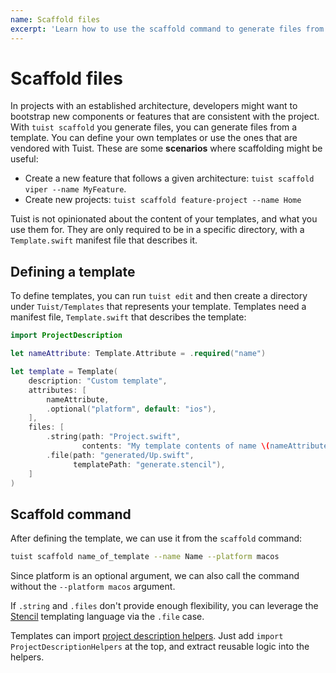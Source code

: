 ```yaml
---
name: Scaffold files
excerpt: 'Learn how to use the scaffold command to generate files from a pre-defined template.'
---
```


# Scaffold files

In projects with an established architecture, developers might want to bootstrap new components or features that are consistent with the project.
With `tuist scaffold` you generate files, you can generate files from a template. You can define your own templates or use the ones that are vendored with Tuist. These are some **scenarios** where scaffolding might be useful:

- Create a new feature that follows a given architecture: `tuist scaffold viper --name MyFeature`.
- Create new projects: `tuist scaffold feature-project --name Home`

Tuist is not opinionated about the content of your templates, and what you use them for. They are only required to be in a specific directory, with a `Template.swift` manifest file that describes it.

## Defining a template

To define templates, you can run `tuist edit` and then create a directory under `Tuist/Templates` that represents your template. Templates need a manifest file, `Template.swift` that describes the template:

```swift
import ProjectDescription

let nameAttribute: Template.Attribute = .required("name")

let template = Template(
    description: "Custom template",
    attributes: [
        nameAttribute,
        .optional("platform", default: "ios"),
    ],
    files: [
        .string(path: "Project.swift",
                contents: "My template contents of name \(nameAttribute)"),
        .file(path: "generated/Up.swift",
              templatePath: "generate.stencil"),
    ]
)
```

## Scaffold command

After defining the template, we can use it from the `scaffold` command:

```bash
tuist scaffold name_of_template --name Name --platform macos
```

Since platform is an optional argument, we can also call the command without the `--platform macos` argument.

If `.string` and `.files` don't provide enough flexibility, you can leverage the [Stencil](https://github.com/stencilproject/Stencil) templating language via the `.file` case.

Templates can import [project description helpers](/docs/usage/helpers/). Just add `import ProjectDescriptionHelpers` at the top, and extract reusable logic into the helpers.
